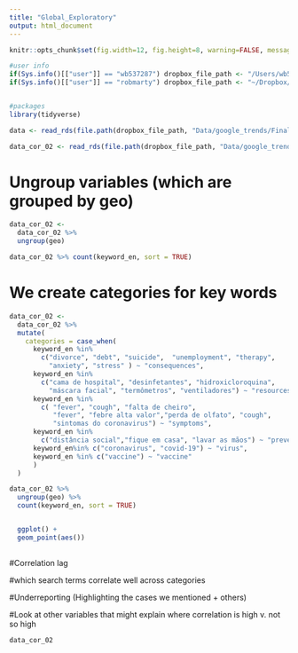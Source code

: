 ```yaml
---
title: "Global_Exploratory"
output: html_document
---
```



```r
knitr::opts_chunk$set(fig.width=12, fig.height=8, warning=FALSE, message=FALSE)
```

```r
#user info
if(Sys.info()[["user"]] == "wb537287") dropbox_file_path <- "/Users/wb537287/Dropbox/COVID Social Media Analysis/"
if(Sys.info()[["user"]] == "robmarty") dropbox_file_path <- "~/Dropbox/World Bank/Side Work/COVID Social Media Analysis"


#packages
library(tidyverse)

data <- read_rds(file.path(dropbox_file_path, "Data/google_trends/FinalData/gtrends_full_timeseries/gtrends_otherdata_varclean.rds"))

data_cor_02 <- read_rds(file.path(dropbox_file_path, "Data/google_trends/FinalData/gtrends_full_timeseries/correlation_datasets/correlations_gtrends_otherdata_varclean_since2020-02-01.rds"))

```


# Ungroup variables (which are grouped by geo)
```r
data_cor_02 <- 
  data_cor_02 %>% 
  ungroup(geo) 

data_cor_02 %>% count(keyword_en, sort = TRUE)
```

# We create categories for key words

```r
data_cor_02 <- 
  data_cor_02 %>% 
  mutate(
    categories = case_when(
      keyword_en %in% 
        c("divorce", "debt", "suicide",  "unemployment", "therapy",
          "anxiety", "stress" ) ~ "consequences",
      keyword_en %in% 
        c("cama de hospital", "desinfetantes", "hidroxicloroquina", 
          "máscara facial", "termômetros", "ventiladores") ~ "resources",
      keyword_en %in% 
        c( "fever", "cough", "falta de cheiro", 
           "fever", "febre alta valor","perda de olfato", "cough",
           "sintomas do coronavirus") ~ "symptoms",
      keyword_en %in% 
        c("distância social","fique em casa", "lavar as mãos") ~ "prevention", 
      keyword_en%in% c("coronavirus", "covid-19") ~ "virus", 
      keyword_en %in% c("vaccine") ~ "vaccine"
      )
  )
```

```r
data_cor_02 %>% 
  ungroup(geo) %>% 
  count(keyword_en, sort = TRUE)


  ggplot() + 
  geom_point(aes())
  
```

#Correlation lag 


#which search terms correlate well across categories 

#Underreporting (Highlighting the cases we mentioned + others)



#Look at other variables that might explain where correlation is high v. not so high

```r
data_cor_02
```

